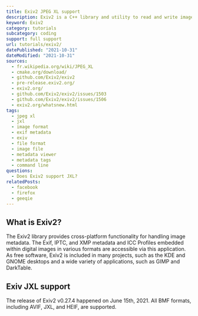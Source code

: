 ```yaml
---
title: Exiv2 JPEG XL support
description: Exiv2 is a C++ library and utility to read and write image metadata. Learn how to read JXL images within Exiv2.
keyword: Exiv2
category: tutorials
subcategory: coding
support: full support
url: tutorials/exiv2/
datePublished: "2021-10-31"
dateModified: "2021-10-31"
sources:
  - fr.wikipedia.org/wiki/JPEG_XL
  - cmake.org/download/
  - github.com/Exiv2/exiv2
  - pre-release.exiv2.org/
  - exiv2.org/
  - github.com/Exiv2/exiv2/issues/1503
  - github.com/Exiv2/exiv2/issues/1506
  - exiv2.org/whatsnew.html
tags:
  - jpeg xl
  - jxl
  - image format
  - exif metadata
  - exiv
  - file format
  - image file
  - metadata viewer
  - metadata tags
  - command line
questions:
  - Does Exiv2 support JXL?
relatedPosts:
  - facebook
  - firefox
  - geeqie
---
```


## What is Exiv2?

The Exiv2 library provides cross-platform functionality for handling image metadata. The Exif, IPTC, and XMP metadata and ICC Profiles embedded within digital images in various formats are accessible via this application. As free software, Exiv2 is included in many projects, such as the KDE and GNOME desktops and a wide variety of applications, such as GIMP and DarkTable.

## Exiv JXL support

The release of Exiv2 v0.27.4 happened on June 15th, 2021. All BMF formats, including AVIF, JXL, and HEIF, are supported.
